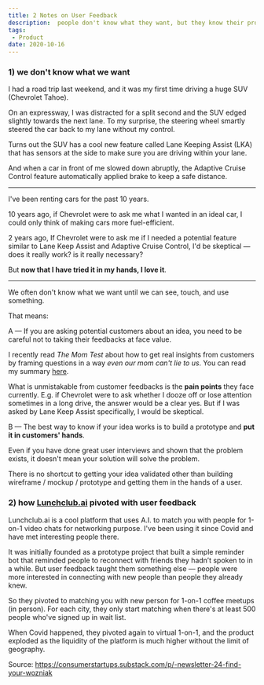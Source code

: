 ```yaml
---
title: 2 Notes on User Feedback
description:  people don't know what they want, but they know their problems
tags:
 - Product
date: 2020-10-16
---
```


### 1) we don't know what we want

I had a road trip last weekend, and it was my first time driving a huge SUV (Chevrolet Tahoe).

On an expressway, I was distracted for a split second and the SUV edged slightly towards the next lane. To my surprise, the steering wheel smartly steered the car back to my lane without my control.

Turns out the SUV has a cool new feature called Lane Keeping Assist (LKA) that has sensors at the side to make sure you are driving within your lane.

And when a car in front of me slowed down abruptly, the Adaptive Cruise Control feature automatically applied brake to keep a safe distance.

---

I've been renting cars for the past 10 years. 

10 years ago, if Chevrolet were to ask me what I wanted in an ideal car, I could only think of making cars more fuel-efficient.

2 years ago, If Chevrolet were to ask me if I needed a potential feature similar to Lane Keep Assist and Adaptive Cruise Control, I'd be skeptical — does it really work? is it really necessary?

But **now that I have tried it in my hands, I love it**.

---

We often don't know what we want until we can see, touch, and use something.

That means:


A — If you are asking potential customers about an idea, you need to be careful not to taking their feedbacks at face value.

I recently read *The Mom Test* about how to get real insights from customers by framing questions in a way *even our mom can't lie to us*. You can read my summary <a href="https://www.linkedin.com/pulse/mom-test-yin-how-lew/">here</a>.

What is unmistakable from customer feedbacks is the **pain points** they face currently. E.g. if Chevrolet were to ask whether I dooze off or lose attention sometimes in a long drive, the answer would be a clear yes. But if I was asked by Lane Keep Assist specifically, I would be skeptical. 


B — The best way to know if your idea works is to build a prototype and **put it in customers' hands**.

Even if you have done great user interviews and shown that the problem exists, it doesn't mean your solution will solve the problem.

There is no shortcut to getting your idea validated other than building wireframe / mockup / prototype and getting them in the hands of a user.


### 2) how <a href="https://lunchclub.com/?invite_code=bcfe6f">Lunchclub.ai</a> pivoted with user feedback

Lunchclub.ai is a cool platform that uses A.I. to match you with people for 1-on-1 video chats for networking purpose. I've been using it since Covid and have met interesting people there.

It was initially founded as a prototype project that built a simple reminder bot that reminded people to reconnect with friends they hadn’t spoken to in a while. But user feedback taught them something else — people were more interested in connecting with new people than people they already knew.

So they pivoted to matching you with new person for 1-on-1 coffee meetups (in person). For each city, they only start matching when there's at least 500 people who've signed up in wait list.

When Covid happened, they pivoted again to virtual 1-on-1, and the product exploded as the liquidity of the platform is much higher without the limit of geography.

Source:  https://consumerstartups.substack.com/p/-newsletter-24-find-your-wozniak


